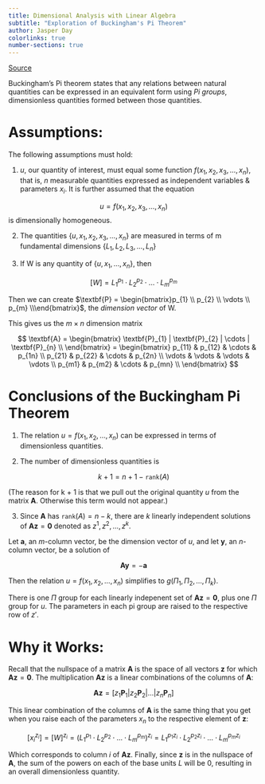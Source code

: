 ```yaml
---
title: Dimensional Analysis with Linear Algebra
subtitle: "Exploration of Buckingham's Pi Theorem"
author: Jasper Day
colorlinks: true
number-sections: true
---
```


[Source](http://homepage.math.uiowa.edu/~rcurtu/MathBioGroup/MBGfiles/dimAnalysis.pdf)

Buckingham's Pi theorem states that any relations between natural quantities can be expressed in an equivalent form using *Pi groups*, dimensionless quantities formed between those quantities.

# Assumptions:

The following assumptions must hold:

1. $\textit{u}$, our quantity of interest, must equal some function $f\left(x_{1}, x_{2}, x_{3}, \ldots, x_{n}\right)$, that is, $\textit{n}$ measurable quantities expressed as independent variables & parameters $x_{i}$. It is further assumed that the equation

$$
u = f\left(x_{1}, x_{2}, x_{3}, \ldots, x_{n}\right)
$$ 
is dimensionally homogeneous.

2. The quantities $\{u, x_{1}, x_{2}, x_{3}, \ldots, x_{n}\}$ are measured in terms of $\text{m}$ fundamental dimensions $\{ L_{1}, L_{2}, L_{3}, \ldots, L_{n} \}$

3. If $\text{W}$ is any quantity of $\{ u, x_{1}, \ldots, x_{n}\}$, then

$$
\left[W\right] = L_{1}^{p_{1}} \cdot L_{2}^{p_{2}} \cdot \ldots \cdot L_{m}^{p_{m}}
$$

Then we can create $\textbf{P} = \begin{bmatrix}p_{1} \\ p_{2} \\ \vdots \\ p_{m} \\\end{bmatrix}$, the *dimension vector* of W.

This gives us the $m\times n$ dimension matrix

$$
\textbf{A} = \begin{bmatrix} \textbf{P}_{1} | \textbf{P}_{2} | \cdots | \textbf{P}_{n} \\ \end{bmatrix} = \begin{bmatrix}
    p_{11} & p_{12} & \cdots & p_{1n} \\
    p_{21} & p_{22} & \cdots & p_{2n} \\
    \vdots & \vdots & \vdots & \vdots \\
    p_{m1} & p_{m2} & \cdots & p_{mn} \\
    \end{bmatrix}
$$

# Conclusions of the Buckingham Pi Theorem

1. The relation $u = f\left(x_{1}, x_{2}, \ldots, x_{n} \right)$ can be expressed in terms of dimensionless quantities.

2. The number of dimensionless quantities is

$$
k + 1 = n + 1 - \texttt{rank}\left(A\right)
$$

(The reason for k + 1 is that we pull out the original quantity $u$ from the matrix $\textbf{A}$. Otherwise this term would not appear.)

3. Since $\textbf{A}$ has $\texttt{rank}\left(A\right) = n - k$, there are $k$ linearly independent solutions of $\textbf{Az} = \textbf{0}$ denoted as $z^{1}, z^{2}, \ldots, z^{k}$.

Let $\textbf{a}$, an $m$-column vector, be the dimension vector of $u$, and let $\textbf{y}$, an $n$-column vector, be a solution of 

$$
\textbf{Ay} = -\textbf{a}
$$

Then the relation $u = f\left(x_{1}, x_{2}, \ldots, x_{n} \right)$ simplifies to $g\left(\Pi_{1}, \Pi_{2}, \ldots, \Pi_{k} \right)$.

There is one $\Pi$ group for each linearly indepenent set of $\textbf{Az} = \textbf{0}$, plus one $\Pi$ group for $u$. The parameters in each pi group are raised to the respective row of $z\prime$.

# Why it Works:

Recall that the nullspace of a matrix $\textbf{A}$ is the space of all vectors $\textbf{z}$ for which $\textbf{Az} = \textbf{0}$. The multiplication $\textbf{Az}$ is a linear combinations of the columns of $\textbf{A}$:

$$
\textbf{Az} = \left[
    z_{1}\textbf{P}_{1} | z_{2}\textbf{P}_{2} | \ldots | z_{n}\textbf{P}_{n}
\right]
$$

This linear combination of the columns of $\textbf{A}$ is the same thing that you get when you raise each of the parameters $x_{n}$ to the respective element of $\textbf{z}$:

$$
\left[x_{i}^{z_{i}}\right] = \left[W\right]^{z_{i}} =
    \left(L_{1}^{p_{1}} \cdot L_{2}^{p_{2}} \cdot \ldots \cdot L_{m}^{p_{m}}\right)^{z_{i}} =
    L_{1}^{p_{1}z_{i}} \cdot L_{2}^{p_{2}z_{i}} \cdot \ldots \cdot L_{m}^{p_{m}z_{i}}
$$

Which corresponds to column $i$ of $\textbf{Az}$. Finally, since $\textbf{z}$ is in the nullspace of $\textbf{A}$, the sum of the powers on each of the base units $L$ will be 0, resulting in an overall dimensionless quantity.
